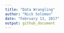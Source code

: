 ```yaml
---
title: "Data Wrangling"
author: "Nick Solomon"
date: "February 13, 2017"
output: github_document
---
```

